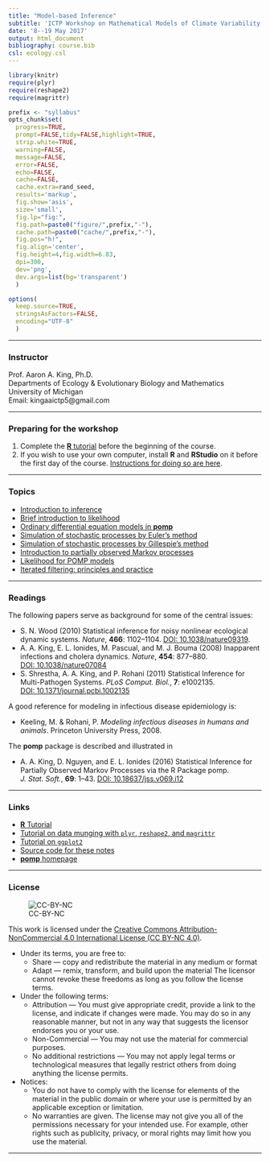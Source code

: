 ```yaml
---
title: "Model-based Inference"
subtitle: 'ICTP Workshop on Mathematical Models of Climate Variability, Environmental Change and Infectious Diseases'
date: '8--19 May 2017'
output: html_document
bibliography: course.bib
csl: ecology.csl
---
```


```r
library(knitr)
require(plyr)
require(reshape2)
require(magrittr)

prefix <- "syllabus"
opts_chunk$set(
  progress=TRUE,
  prompt=FALSE,tidy=FALSE,highlight=TRUE,
  strip.white=TRUE,
  warning=FALSE,
  message=FALSE,
  error=FALSE,
  echo=FALSE,
  cache=FALSE,
  cache.extra=rand_seed,
  results='markup',
  fig.show='asis',
  size='small',
  fig.lp="fig:",
  fig.path=paste0("figure/",prefix,"-"),
  cache.path=paste0("cache/",prefix,"-"),
  fig.pos="h!",
  fig.align='center',
  fig.height=4,fig.width=6.83,
  dpi=300,
  dev='png',
  dev.args=list(bg='transparent')
  )

options(
  keep.source=TRUE,
  stringsAsFactors=FALSE,
  encoding="UTF-8"
  )
```

----------------------------

### Instructor

Prof.&nbsp;Aaron A. King, Ph.D.  
Departments of Ecology & Evolutionary Biology and Mathematics  
University of Michigan  
Email: kingaaictp5@gmail.com  

----------------------------

### Preparing for the workshop

1. Complete the [**R** tutorial](http://kingaa.github.io/R_Tutorial) before the beginning of the course.
1. If you wish to use your own computer, install **R** and **RStudio** on it before the first day of the course.
[Instructions for doing so are here](./prep/preparation.html).


----------------------------

### Topics

- [Introduction to inference](parest/parest.html)
- [Brief introduction to likelihood](parest/likelihood.html)
- [Ordinary differential equation models in **pomp**](parest/odes.html)
- [Simulation of stochastic processes by Euler's method](stochsim/stochsim.html)
- [Simulation of stochastic processes by Gillespie's method](stochsim/gillespie.html)
- [Introduction to partially observed Markov processes](intro/intro.html)
- [Likelihood for POMP models](pfilter/pfilter.html)
- [Iterated filtering: principles and practice](mif/mif.html)

----------------------------

### Readings

The following papers serve as background for some of the central issues:

- S. N. Wood (2010) Statistical inference for noisy nonlinear ecological dynamic systems. *Nature*, **466**:&nbsp;1102--1104. [DOI:&nbsp;10.1038/nature09319](http://dx.doi.org/10.1038/nature09319).
- A. A. King, E. L. Ionides, M. Pascual, and M. J. Bouma (2008) Inapparent infections and cholera dynamics. *Nature*, **454**:&nbsp;877--880. [DOI:&nbsp;10.1038/nature07084](http://dx.doi.org/10.1038/nature07084)
- S. Shrestha, A. A. King, and P. Rohani (2011) Statistical Inference for Multi-Pathogen Systems. *PLoS&nbsp;Comput.&nbsp;Biol.*, **7**:&nbsp;e1002135. [DOI:&nbsp;10.1371/journal.pcbi.1002135](http://dx.doi.org/10.1371/journal.pcbi.1002135)

A good reference for modeling in infectious disease epidemiology is:

- Keeling, M. & Rohani, P. *Modeling infectious diseases in humans and animals*. Princeton University Press, 2008.

The **pomp** package is described and illustrated in

- A. A. King, D. Nguyen, and E. L. Ionides (2016) Statistical Inference for Partially Observed Markov Processes via the R Package pomp. *J.&nbsp;Stat.&nbsp;Soft.*, **69**:&nbsp;1--43. [DOI:&nbsp;10.18637/jss.v069.i12](http://dx.doi.org/10.18637/jss.v069.i12)

----------------------------

### Links

- [**R** Tutorial](http://kingaa.github.io/R_Tutorial)  
- [Tutorial on data munging with `plyr`, `reshape2`, and `magrittr`](http://kingaa.github.io/R_Tutorial/munging.html)  
- [Tutorial on `ggplot2`](http://kingaa.github.io/R_Tutorial/viz.html)  
- [Source code for these notes](http://github.com/kingaa/clim-dis/)  
- [**pomp** homepage](http://kingaa.github.io/pomp)  

----------------------------

### License

![CC-BY-NC](http://i.creativecommons.org/l/by-nc/4.0/88x31.png)

This work is licensed under the [Creative Commons Attribution-NonCommercial 4.0 International License (CC BY-NC 4.0)](http://creativecommons.org/licenses/by-nc/4.0/).

- Under its terms, you are free to:
    - Share — copy and redistribute the material in any medium or format
    - Adapt — remix, transform, and build upon the material
  The licensor cannot revoke these freedoms as long as you follow the license terms.

- Under the following terms:
    - Attribution — You must give appropriate credit, provide a link to the license, and indicate if changes were made.
      You may do so in any reasonable manner, but not in any way that suggests the licensor endorses you or your use.
    - Non-Commercial — You may not use the material for commercial purposes.
    - No additional restrictions — You may not apply legal terms or technological measures that legally restrict others from doing anything the license permits.
- Notices:
    - You do not have to comply with the license for elements of the material in the public domain or where your use is permitted by an applicable exception or limitation.
    - No warranties are given. 
      The license may not give you all of the permissions necessary for your intended use.
      For example, other rights such as publicity, privacy, or moral rights may limit how you use the material.

----------------------------
